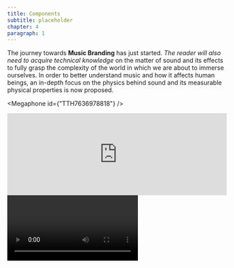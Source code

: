 ```yaml
---
title: Components
subtitle: placeholder
chapter: 4
paragraph: 1
---
```



The journey towards **Music Branding** has just started. *The reader will also need to acquire technical knowledge* on the matter
of sound and its  effects to fully grasp the complexity of the world in which we are about to immerse
ourselves. In order to better understand music and how it affects human beings, an in-depth focus on the physics behind sound
and its measurable physical properties is now proposed.

<Megaphone id={"TTH7636978818"} />

<iframe title="Embed Player" width="100%" height="188px" src="https://embed.acast.com/5b9048d7ccdae177435e1460/5e49db5a306c318725d1dfa8" scrolling="no" frameBorder="0" style="border:none;overflow:hidden;"></iframe>

<Video url="https://www.youtube.com/watch?v=0WtDmbr9xyY" />
<Video url="https://www.youtube.com/watch?v=0WtDmbr9xyY" />

### Local videos

<Video url="/2543259263.mp4"/>


***

Questa è una nota[^1]


![Immagine di un orecchio](https://images.unsplash.com/photo-1596079890744-c1a0462d0975?ixlib=rb-1.2.1&ixid=MnwxMjA3fDB8MHxwaG90by1wYWdlfHx8fGVufDB8fHx8&auto=format&fit=crop&w=3542&q=80)

![Alt text](01/fig01.png "Didascalia Immagine")

<Quote>
  “Sound is an alternation in pressure, particle displacement, or particle velocity which is propagated in an elastic medium.[...] Sound is also the auditory sensation produced through the ear by the alterations described above.”
</Quote>

<Megaphone id={"TTH7636978818"} />

<AudioGrid>
  <Audio url="mastercard_bogota.mp3"  title="Bogotà">
   Pippone che va sotto
  </Audio>
</AudioGrid>

<Quote author="Zio Frank">
"Hearing is the first of the five senses to develop when the fetus is inside the womb."
</Quote>


<Conclusion>
Most are in agreement that music has a strange and wonderful power over our species, even though there remains a lack of consensus as to why humans have responded so positively to music throughout their history.
</Conclusion>


| Brand     	| Audio logo - recognized 	| Audio logo - didn’t recognize 	| industry assigned  	| Most voted descriptive adjective (first) 	|
|-----------	|-------------------------	|-------------------------------	|--------------------	|-------------------------------------------	|
| McDonalds 	| 75.9%                   	| 24.1%                         	| food and beverages 	| Joyful, Complex, Simple, Smart            	|
| Intel     	| 39.2%                   	| 60.8%                         	| technology         	| Technical, Fast, Natural, Slow            	|
| XBox      	| 10.7%                   	| 89.3%                         	| technology         	| Technical, Energetic, Rhythmic, Happy     	|
| Rai       	| 44.3%                   	| 55.7%                         	| movies             	| Likable, Simple, Smart, Reflective        	|
| THX       	| 13.3%                   	| 86.7%                         	| movies             	| Energetic, Fast, Technical, Reflective    	|
| BMW       	| 19.6%                   	| 80.4%                         	| automotive         	| Energetic, Natural, Fast, Reflective      	|

[^1]: Here's the footnote
